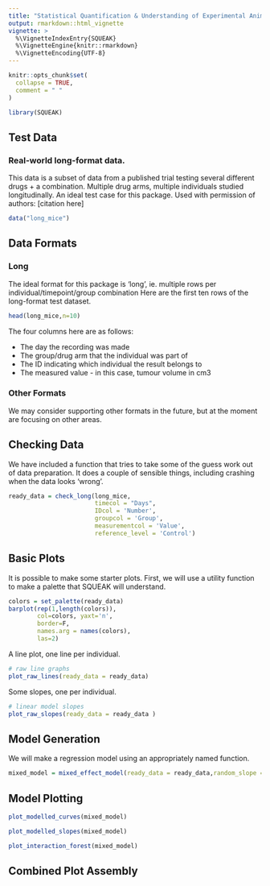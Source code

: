 ```yaml
---
title: "Statistical Quantification & Understanding of Experimental Animal Kinetics (SQUEAK)"
output: rmarkdown::html_vignette
vignette: >
  %\VignetteIndexEntry{SQUEAK}
  %\VignetteEngine{knitr::rmarkdown}
  %\VignetteEncoding{UTF-8}
---
```


```r
knitr::opts_chunk$set(
  collapse = TRUE,
  comment = " "
)
```

```r
library(SQUEAK)
```

## Test Data
### Real-world long-format data.
This data is a subset of data from a published trial testing several different drugs + a combination. Multiple drug arms, multiple individuals studied longitudinally. An ideal test case for this package. Used with permission of authors: [citation here]
```r
data("long_mice")
```

## Data Formats
### Long
The ideal format for this package is 'long', ie. multiple rows per individual/timepoint/group combination
Here are the first ten rows of the long-format test dataset.
```r
head(long_mice,n=10)
```
The four columns here are as follows:

 * The day the recording was made
 * The group/drug arm that the individual was part of
 * The ID indicating which individual the result belongs to
 * The measured value - in this case, tumour volume in cm3
 
### Other Formats

We may consider supporting other formats in the future, but at the moment are focusing on other areas. 

## Checking Data

We have included a function that tries to take some of the guess work out of data preparation.
It does a couple of sensible things, including crashing when the data looks 'wrong'.
```r
ready_data = check_long(long_mice,
                        timecol = "Days",
                        IDcol = 'Number',
                        groupcol = 'Group',
                        measurementcol = 'Value',
                        reference_level = 'Control')
```

## Basic Plots
It is possible to make some starter plots.
First, we will use a utility function to make a palette that SQUEAK will understand.
```r
colors = set_palette(ready_data)
barplot(rep(1,length(colors)), 
        col=colors, yaxt='n', 
        border=F, 
        names.arg = names(colors), 
        las=2)
```


A line plot, one line per individual.
```r
# raw line graphs
plot_raw_lines(ready_data = ready_data)
```

Some slopes, one per individual.
```r
# linear model slopes
plot_raw_slopes(ready_data = ready_data )
```

## Model Generation
We will make a regression model using an appropriately named function.
```r
mixed_model = mixed_effect_model(ready_data = ready_data,random_slope = T,random_intercept = T)
```


## Model Plotting

```r
plot_modelled_curves(mixed_model)
```

```r
plot_modelled_slopes(mixed_model)
```

```r
plot_interaction_forest(mixed_model)
```

## Combined Plot Assembly
